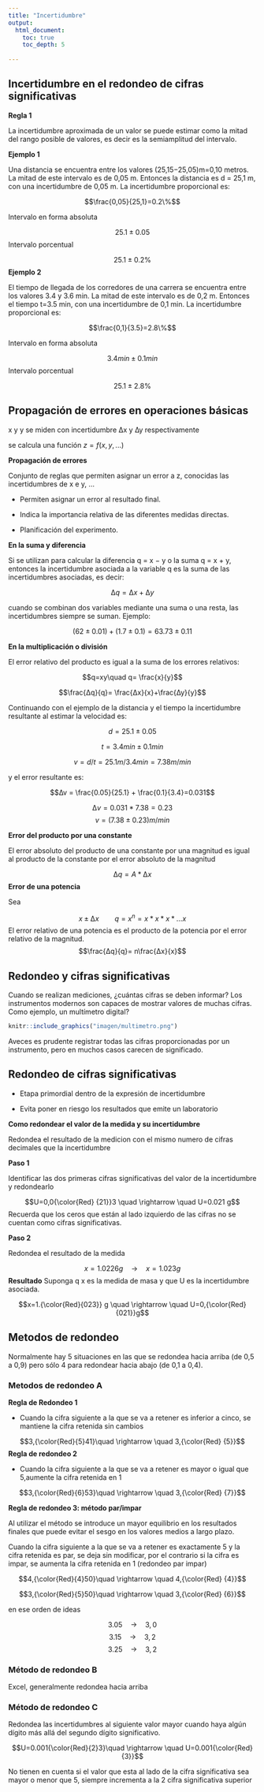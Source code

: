 ```yaml
---
title: "Incertidumbre"
output:
  html_document:
    toc: true
    toc_depth: 5
    
---
```



## Incertidumbre en el redondeo de cifras significativas

**Regla 1**

La incertidumbre aproximada de un valor se puede estimar como la mitad del rango posible de valores, es decir es la semiamplitud del intervalo.

**Ejemplo 1**

Una distancia se encuentra entre los valores (25,15−25,05)m=0,10 metros. La mitad de este intervalo es de 0,05 m. Entonces la distancia es d = 25,1 m, con una incertidumbre de 0,05 m. La incertidumbre proporcional es:

$$\frac{0,05}{25,1}=0.2\%$$


Intervalo en forma absoluta

$$25.1 \pm 0.05$$
Intervalo porcentual

$$25.1 \pm 0.2 \%$$
 **Ejemplo 2**
 
El tiempo de llegada de los corredores de una carrera se encuentra entre los valores 3.4 y 3.6 min. La mitad de este intervalo es de 0,2 m. Entonces el tiempo t=3.5 min, con una incertidumbre de 0,1 min. La incertidumbre proporcional es:

$$\frac{0,1}{3.5}=2.8\%$$


Intervalo en forma absoluta

$$3.4 min \pm 0.1min$$
Intervalo porcentual

$$25.1 \pm 2.8 \%$$
 
 
 
## Propagación de errores en operaciones básicas
 
x y y se miden con incertidumbre ∆x y ∆y respectivamente 

se calcula una función $z=f(x,y,...)$
 
 **Propagación de errores** 
 
Conjunto de reglas que permiten asignar un error a z, conocidas las incertidumbres de x e y, ...

- Permiten asignar un error al resultado final.

- Indica la importancia relativa de las diferentes medidas directas.


- Planificación del experimento. 


**En la suma y diferencia**
 

Si se utilizan para calcular la diferencia q = x − y o la suma  q = x + y, entonces la incertidumbre asociada a la variable q es la suma de las incertidumbres asociadas, es decir:

$$∆q = ∆x + ∆y$$


cuando se combinan dos variables mediante una suma o una resta, las incertidumbres siempre se suman.    Ejemplo:

$$(62 ± 0.01) + (1.7± 0.1) = 63.73± 0.11$$



**En la multiplicación o división**

El error relativo del producto es igual a la suma de los errores relativos: 

$$q=xy\quad q= \frac{x}{y}$$

$$\frac{∆q}{q}= \frac{∆x}{x}+\frac{∆y}{y}$$


Continuando con el ejemplo de la distancia y el tiempo
la incertidumbre resultante al estimar la velocidad es:


$$d= 25.1 \pm 0.05$$

$$t= 3.4 min \pm 0.1min$$



$$v=d/t=25.1 m/3.4 min=7.38 m/min $$



y el error resultante es:


$$∆v = \frac{0.05}{25.1} + \frac{0.1}{3.4}=0.031$$

$$∆v=0.031*7.38=0.23$$
$$v=(7.38\pm0.23) m/min$$

**Error del producto por una constante**




El error absoluto del producto de una constante por una magnitud es igual al producto de la constante por el error absoluto de la magnitud



$$∆q = A*∆x$$
**Error de una potencia**

Sea 

$$x \pm ∆x \qquad q=x^n=x*x*x*...x$$
El error relativo de una potencia es el producto de la potencia por el error relativo de la magnitud. 
$$\frac{∆q}{q}= n\frac{∆x}{x}$$


## Redondeo y cifras significativas

Cuando se realizan mediciones, ¿cuántas cifras se deben informar? Los instrumentos modernos son capaces de mostrar valores de muchas cifras. Como ejemplo, un multímetro digital?

```r
knitr::include_graphics("imagen/multimetro.png")
```

Aveces es prudente registrar todas las cifras proporcionadas por un instrumento, pero en muchos casos carecen de significado.



## Redondeo de cifras significativas   

- Etapa primordial dentro de la expresión de incertidumbre

- Evita poner en riesgo los resultados que emite un laboratorio

**Como redondear el valor de la medida y su incertidumbre**

Redondea el resultado de la medicion con el mismo numero de cifras decimales que la incertidumbre 

**Paso 1**


Identificar las dos primeras cifras significativas del valor de la incertidumbre y redondearlo 

$$U=0,0{\color{Red} {21}}3   \quad \rightarrow  \quad U=0.021 g$$
Recuerda que los ceros que están al lado izquierdo de las cifras no se cuentan como cifras significativas.



**Paso 2**

Redondea el resultado de la medida


$$x=1.0226 g \quad \rightarrow  \quad x=1.023 g$$
**Resultado**
Suponga q x es la medida de masa y que U es la incertidumbre asociada. 


$$x=1.{\color{Red}{023}} g \quad \rightarrow \quad U=0,{\color{Red} {021}}g$$


## Metodos de redondeo 


Normalmente hay 5 situaciones en las que se redondea hacia arriba (de 0,5 a 0,9) pero sólo 4 para redondear hacia abajo (de 0,1 a 0,4). 



### Metodos de redondeo A


**Regla de Redondeo 1**

- Cuando la cifra siguiente a la que se va a retener es inferior a cinco, se mantiene la cifra retenida sin cambios


$$3,{\color{Red}{5}41}\quad \rightarrow \quad 3,{\color{Red} {5}}$$
**Regla de redondeo 2**

- Cuando la cifra siguiente a la que se va a retener es mayor o igual que 5,aumente la cifra retenida en 1

$$3,{\color{Red}{6}53}\quad \rightarrow \quad 3,{\color{Red} {7}}$$

**Regla de redondeo 3: método par/impar**


Al utilizar el método se introduce un mayor equilibrio en los resultados finales que puede evitar el sesgo en los valores medios a largo plazo.

Cuando la cifra siguiente a la que se va a retener es exactamente 5 y la cifra retenida es par, se deja sin modificar, por el contrario si la cifra es impar, se aumenta la cifra retenida en 1 (redondeo par impar)

$$4,{\color{Red}{4}50}\quad \rightarrow \quad 4,{\color{Red} {4}}$$


$$3,{\color{Red}{5}50}\quad \rightarrow \quad 3,{\color{Red} {6}}$$


en ese orden de ideas


$$3.05\quad \rightarrow \quad 3,0$$
$$3.15\quad \rightarrow \quad 3,2$$
$$3.25\quad \rightarrow \quad 3,2$$


### Método de redondeo B

Excel, generalmente redondea hacia arriba


### Método de redondeo C
Redondea las incertidumbres al siguiente valor mayor cuando haya algún dígito más allá del segundo dígito significativo.

$$U=0.001{\color{Red}{2}3}\quad \rightarrow \quad U=0.001{\color{Red} {3}}$$

No tienen en cuenta si el valor que esta al lado de la cifra significativa sea mayor o menor que 5, siempre incrementa a la 2 cifra significativa superior

